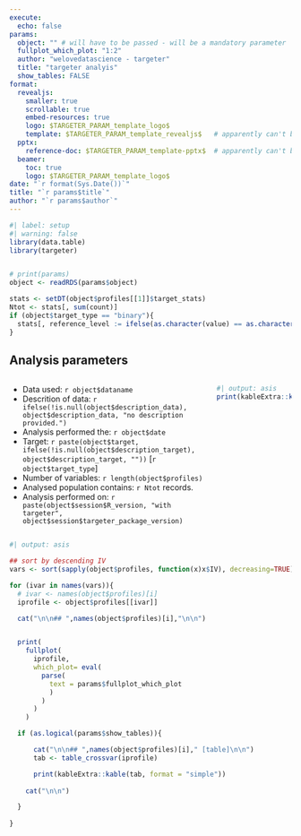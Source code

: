 ```yaml
---
execute:
  echo: false
params:
  object: "" # will have to be passed - will be a mandatory parameter  -> path to a qs export of a targeter object
  fullplot_which_plot: "1:2"
  author: "welovedatascience - targeter"
  title: "targeter analyis"
  show_tables: FALSE
format:
  revealjs:
    smaller: true
    scrollable: true
    embed-resources: true
    logo: $TARGETER_PARAM_template_logo$
    template: $TARGETER_PARAM_template_revealjs$   # apparently can't be managed by params :(
  pptx: 
    reference-doc: $TARGETER_PARAM_template-pptx$  # apparently can't be managed by params :(
  beamer:
    toc: true
    logo: $TARGETER_PARAM_template_logo$
date: "`r format(Sys.Date())`"
title: "`r params$title`"
author: "`r params$author`"
---
```


```r
#| label: setup
#| warning: false
library(data.table)
library(targeter)


# print(params)
object <- readRDS(params$object)

```


```r
stats <- setDT(object$profiles[[1]]$target_stats)
Ntot <- stats[, sum(count)]
if (object$target_type == "binary"){
  stats[, reference_level := ifelse(as.character(value) == as.character(object$target_reference_level), "*", "")]
}
```


## Analysis parameters

:::: {.columns}

::: {.column}
- Data used: `r object$dataname`
- Descrition of data: `r ifelse(!is.null(object$description_data), object$description_data, "no description provided.")`
- Analysis performed the: `r object$date`
- Target: `r paste(object$target, ifelse(!is.null(object$description_target), object$description_target, ""))` [`r object$target_type`]
- Number of variables: `r length(object$profiles)`
- Analysed population contains: `r Ntot` records.
- Analysis performed on: `r paste(object$session$R_version, "with targeter", object$session$targeter_package_version)`
:::

::: {.column}
```r
#| output: asis
print(kableExtra::kable(stats, format = "simple"))
```
:::
::::



```r
#| output: asis

## sort by descending IV
vars <- sort(sapply(object$profiles, function(x)x$IV), decreasing=TRUE)

for (ivar in names(vars)){
  # ivar <- names(object$profiles)[i]
  iprofile <- object$profiles[[ivar]]

  cat("\n\n## ",names(object$profiles)[i],"\n\n")


  print(
    fullplot(
      iprofile, 
      which_plot= eval(
        parse(
          text = params$fullplot_which_plot 
          )
        )
      )
    )

  if (as.logical(params$show_tables)){

      cat("\n\n## ",names(object$profiles)[i]," [table]\n\n")
      tab <- table_crossvar(iprofile)

      print(kableExtra::kable(tab, format = "simple"))
      
    cat("\n\n")

  }
  
}
```
